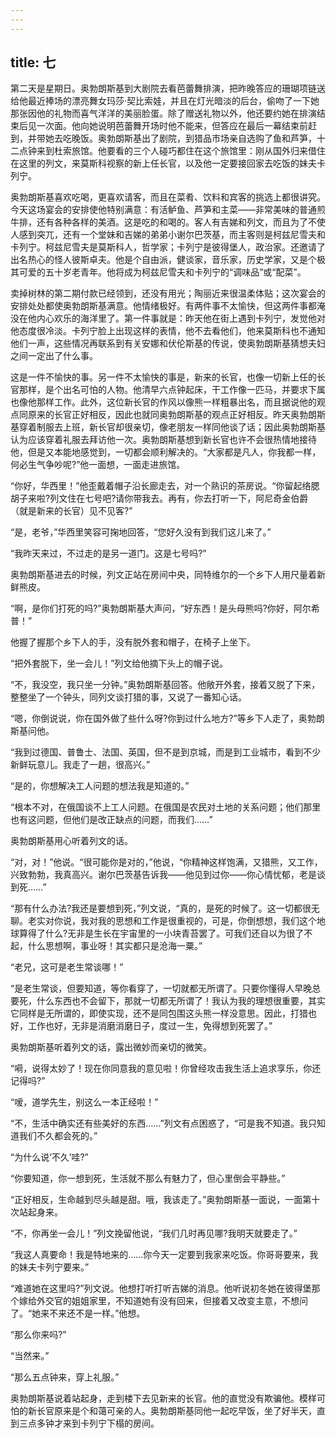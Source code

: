 ```yaml
---
---
---
```

title: 七
---




第二天是星期日。奥勃朗斯基到大剧院去看芭蕾舞排演，把昨晚答应的珊瑚项链送给他最近捧场的漂亮舞女玛莎·契比索娃，并且在灯光暗淡的后台，偷吻了一下她那张因他的礼物而喜气洋洋的美丽脸蛋。除了赠送礼物以外，他还要约她在排演结束后见一次面。他向她说明芭蕾舞开场时他不能来，但答应在最后一幕结束前赶到，并带她去吃晚饭。奥勃朗斯基出了剧院，到猎品市场亲自选购了鱼和芦笋，十二点钟来到杜索旅馆。他要看的三个人碰巧都住在这个旅馆里：刚从国外归来借住在这里的列文，来莫斯科视察的新上任长官，以及他一定要接回家去吃饭的妹夫卡列宁。

奥勃朗斯基喜欢吃喝，更喜欢请客，而且在菜肴、饮料和宾客的挑选上都很讲究。今天这场宴会的安排使他特别满意：有活鲈鱼、芦笋和主菜——非常美味的普通煎牛排，还有各种各样的美酒。这是吃的和喝的。客人有吉娣和列文，而且为了不使人感到突兀，还有一个堂妹和吉娣的弟弟小谢尔巴茨基，而主客则是柯兹尼雪夫和卡列宁。柯兹尼雪夫是莫斯科人，哲学家；卡列宁是彼得堡人，政治家。还邀请了出名热心的怪人彼斯卓夫。他是个自由派，健谈家，音乐家，历史学家，又是个极其可爱的五十岁老青年。他将成为柯兹尼雪夫和卡列宁的“调味品”或“配菜”。

卖掉树林的第二期付款已经领到，还没有用光；陶丽近来很温柔体贴；这次宴会的安排处处都使奥勃朗斯基满意。他情绪极好。有两件事不太愉快，但这两件事都淹没在他内心欢乐的海洋里了。第一件事就是：昨天他在街上遇到卡列宁，发觉他对他态度很冷淡。卡列宁脸上出现这样的表情，他不去看他们，他来莫斯科也不通知他们一声，这些情况再联系到有关安娜和伏伦斯基的传说，使奥勃朗斯基猜想夫妇之间一定出了什么事。

这是一件不愉快的事。另一件不太愉快的事是，新来的长官，也像一切新上任的长官那样，是个出名可怕的人物。他清早六点钟起床，干工作像一匹马，并要求下属也像他那样工作。此外，这位新长官的作风以像熊一样粗暴出名，而且据说他的观点同原来的长官正好相反，因此也就同奥勃朗斯基的观点正好相反。昨天奥勃朗斯基穿着制服去上班，新长官却很亲切，像老朋友一样同他谈了话；因此奥勃朗斯基认为应该穿着礼服去拜访他一次。奥勃朗斯基想到新长官也许不会很热情地接待他，但是又本能地感觉到，一切都会顺利解决的。“大家都是凡人，你我都一样，何必生气争吵呢?”他一面想，一面走进旅馆。

“你好，华西里！”他歪戴着帽子沿长廊走去，对一个熟识的茶房说。“你留起络腮胡子来啦?列文住在七号吧?请你带我去。再有，你去打听一下，阿尼奇金伯爵（就是新来的长官）见不见客?”

“是，老爷，”华西里笑容可掬地回答，“您好久没有到我们这儿来了。”

“我昨天来过，不过走的是另一道门。这是七号吗?”

奥勃朗斯基进去的时候，列文正站在房间中央，同特维尔的一个乡下人用尺量着新鲜熊皮。

“啊，是你们打死的吗?”奥勃朗斯基大声问，“好东西！是头母熊吗?你好，阿尔希普！”

他握了握那个乡下人的手，没有脱外套和帽子，在椅子上坐下。

“把外套脱下，坐一会儿！”列文给他摘下头上的帽子说。

“不，我没空，我只坐一分钟。”奥勃朗斯基回答。他敞开外套，接着又脱了下来，整整坐了一个钟头，同列文谈打猎的事，又说了一番知心话。

“嗯，你倒说说，你在国外做了些什么呀?你到过什么地方?”等乡下人走了，奥勃朗斯基问他。

“我到过德国、普鲁士、法国、英国，但不是到京城，而是到工业城市，看到不少新鲜玩意儿。我走了一趟，很高兴。”

“是的，你想解决工人问题的想法我是知道的。”

“根本不对，在俄国谈不上工人问题。在俄国是农民对土地的关系问题；他们那里也有这问题，但他们是改正缺点的问题，而我们……”

奥勃朗斯基用心听着列文的话。

“对，对！”他说。“很可能你是对的，”他说，“你精神这样饱满，又猎熊，又工作，兴致勃勃，我真高兴。谢尔巴茨基告诉我——他见到过你——你心情忧郁，老是谈到死……”

“那有什么办法?我还是要想到死，”列文说，“真的，是死的时候了。这一切都很无聊。老实对你说，我对我的思想和工作是很重视的，可是，你倒想想，我们这个地球算得了什么?无非是生长在宇宙里的一小块青苔罢了。可我们还自以为很了不起，什么思想啊，事业呀！其实都只是沧海一粟。”

“老兄，这可是老生常谈哪！”

“是老生常谈，但要知道，等你看穿了，一切就都无所谓了。只要你懂得人早晚总要死，什么东西也不会留下，那就一切都无所谓了！我认为我的理想很重要，其实它同样是无所谓的，即使实现，还不是同包围这头熊一样没意思。因此，打猎也好，工作也好，无非是消磨消磨日子，度过一生，免得想到死罢了。”

奥勃朗斯基听着列文的话，露出微妙而亲切的微笑。

“嗬，说得太妙了！现在你同意我的意见啦！你曾经攻击我生活上追求享乐，你还记得吗?”

“嗳，道学先生，别这么一本正经啦！”

“不，生活中确实还有些美好的东西……”列文有点困惑了，“可是我不知道。我只知道我们不久都会死的。”

“为什么说‘不久’哇?”

“你要知道，你一想到死，生活就不那么有魅力了，但心里倒会平静些。”

“正好相反，生命越到尽头越是甜。哦，我该走了。”奥勃朗斯基一面说，一面第十次站起身来。

“不，你再坐一会儿！”列文挽留他说，“我们几时再见哪?我明天就要走了。”

“我这人真要命！我是特地来的……你今天一定要到我家来吃饭。你哥哥要来，我的妹夫卡列宁要来。”

“难道她在这里吗?”列文说。他想打听打听吉娣的消息。他听说初冬她在彼得堡那个嫁给外交官的姐姐家里，不知道她有没有回来，但接着又改变主意，不想问了。“她来不来还不是一样。”他想。

“那么你来吗?”

“当然来。”

“那么五点钟来，穿上礼服。”

奥勃朗斯基说着站起身，走到楼下去见新来的长官。他的直觉没有欺骗他。模样可怕的新长官原来是个和蔼可亲的人。奥勃朗斯基同他一起吃早饭，坐了好半天，直到三点多钟才来到卡列宁下榻的房间。